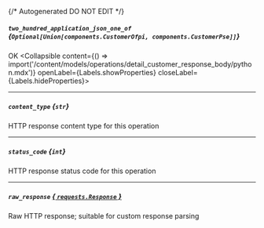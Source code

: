{/* Autogenerated DO NOT EDIT  */}

##### `two_hundred_application_json_one_of` *{`Optional[Union[components.CustomerOfpi, components.CustomerPse]]`}*
OK
<Collapsible content={() => import('/content/models/operations/detail_customer_response_body/python.mdx')} openLabel={Labels.showProperties} closeLabel={Labels.hideProperties}>
</Collapsible>

---
##### `content_type` *{`str`}*
HTTP response content type for this operation

---
##### `status_code` *{`int`}*
HTTP response status code for this operation

---
##### `raw_response` [*{ `requests.Response` }*](https://requests.readthedocs.io/en/latest/api/#requests.Response)
Raw HTTP response; suitable for custom response parsing


